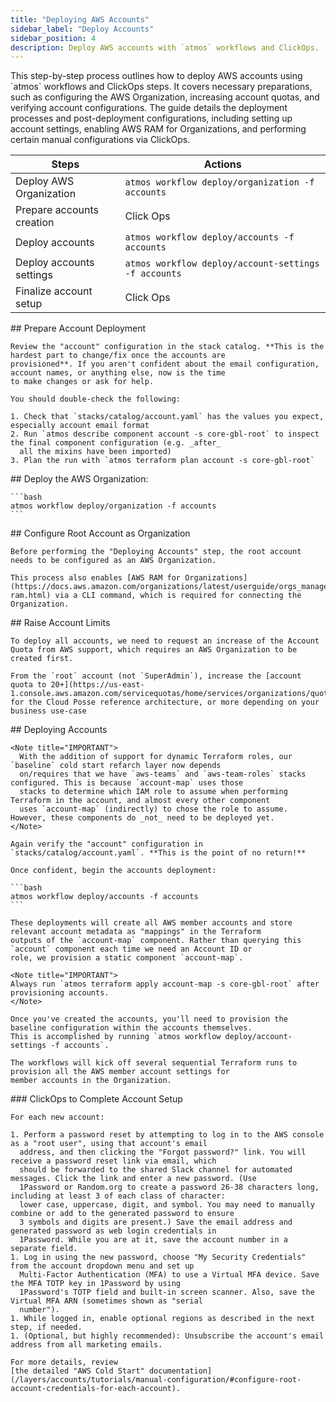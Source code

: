 ```yaml
---
title: "Deploying AWS Accounts"
sidebar_label: "Deploy Accounts"
sidebar_position: 4
description: Deploy AWS accounts with `atmos` workflows and ClickOps.
---
```


<Intro>
This step-by-step process outlines how to deploy AWS accounts using `atmos` workflows and ClickOps steps. It covers necessary preparations, such as configuring the AWS Organization, increasing account quotas, and verifying account configurations. The guide details the deployment processes and post-deployment configurations, including setting up account settings, enabling AWS RAM for Organizations, and performing certain manual configurations via ClickOps.
</Intro>

| Steps                     | Actions                                              |
| ------------------------- | ---------------------------------------------------- |
| Deploy AWS Organization   | `atmos workflow deploy/organization -f accounts`     |
| Prepare accounts creation | Click Ops                                            |
| Deploy accounts           | `atmos workflow deploy/accounts -f accounts`         |
| Deploy accounts settings  | `atmos workflow deploy/account-settings -f accounts` |
| Finalize account setup    | Click Ops                                            |

<Steps>
  <Step>
    ## <StepNumber/> Prepare Account Deployment

    Review the "account" configuration in the stack catalog. **This is the hardest part to change/fix once the accounts are
    provisioned**. If you aren't confident about the email configuration, account names, or anything else, now is the time
    to make changes or ask for help.

    You should double-check the following:

    1. Check that `stacks/catalog/account.yaml` has the values you expect, especially account email format
    2. Run `atmos describe component account -s core-gbl-root` to inspect the final component configuration (e.g. _after_
      all the mixins have been imported)
    3. Plan the run with `atmos terraform plan account -s core-gbl-root`
  </Step>

  <Step>
    ## <StepNumber/> Deploy the AWS Organization:

    ```bash
    atmos workflow deploy/organization -f accounts
    ```
  </Step>

  <Step>
    ## <StepNumber/> Configure Root Account as Organization

    Before performing the "Deploying Accounts" step, the root account needs to be configured as an AWS Organization.

    This process also enables [AWS RAM for Organizations](https://docs.aws.amazon.com/organizations/latest/userguide/orgs_manage_policies_enable-ram.html) via a CLI command, which is required for connecting the Organization.
  </Step>

  <Step>
    ## <StepNumber/> Raise Account Limits

    To deploy all accounts, we need to request an increase of the Account Quota from AWS support, which requires an AWS Organization to be created first.

    From the `root` account (not `SuperAdmin`), increase the [account quota to 20+](https://us-east-1.console.aws.amazon.com/servicequotas/home/services/organizations/quotas) for the Cloud Posse reference architecture, or more depending on your business use-case

  </Step>

  <Step>
    ## <StepNumber/> Deploying Accounts

    <Note title="IMPORTANT">
      With the addition of support for dynamic Terraform roles, our `baseline` cold start refarch layer now depends
      on/requires that we have `aws-teams` and `aws-team-roles` stacks configured. This is because `account-map` uses those
      stacks to determine which IAM role to assume when performing Terraform in the account, and almost every other component
      uses `account-map` (indirectly) to chose the role to assume. However, these components do _not_ need to be deployed yet.
    </Note>

    Again verify the "account" configuration in `stacks/catalog/account.yaml`. **This is the point of no return!**

    Once confident, begin the accounts deployment:

    ```bash
    atmos workflow deploy/accounts -f accounts
    ```

    These deployments will create all AWS member accounts and store relevant account metadata as "mappings" in the Terraform
    outputs of the `account-map` component. Rather than querying this `account` component each time we need an Account ID or
    role, we provision a static component `account-map`.

    <Note title="IMPORTANT">
    Always run `atmos terraform apply account-map -s core-gbl-root` after provisioning accounts.
    </Note>

    Once you've created the accounts, you'll need to provision the baseline configuration within the accounts themselves.
    This is accomplished by running `atmos workflow deploy/account-settings -f accounts`.

    The workflows will kick off several sequential Terraform runs to provision all the AWS member account settings for
    member accounts in the Organization.
  </Step>

  <Step>
    ### <StepNumber/> ClickOps to Complete Account Setup

    For each new account:

    1. Perform a password reset by attempting to log in to the AWS console as a "root user", using that account's email
      address, and then clicking the "Forgot password?" link. You will receive a password reset link via email, which
      should be forwarded to the shared Slack channel for automated messages. Click the link and enter a new password. (Use
      1Password or Random.org to create a password 26-38 characters long, including at least 3 of each class of character:
      lower case, uppercase, digit, and symbol. You may need to manually combine or add to the generated password to ensure
      3 symbols and digits are present.) Save the email address and generated password as web login credentials in
      1Password. While you are at it, save the account number in a separate field.
    1. Log in using the new password, choose "My Security Credentials" from the account dropdown menu and set up
      Multi-Factor Authentication (MFA) to use a Virtual MFA device. Save the MFA TOTP key in 1Password by using
      1Password's TOTP field and built-in screen scanner. Also, save the Virtual MFA ARN (sometimes shown as "serial
      number").
    1. While logged in, enable optional regions as described in the next step, if needed.
    1. (Optional, but highly recommended): Unsubscribe the account's email address from all marketing emails.

    For more details, review
    [the detailed "AWS Cold Start" documentation](/layers/accounts/tutorials/manual-configuration/#configure-root-account-credentials-for-each-account).
  </Step>
</Steps>
